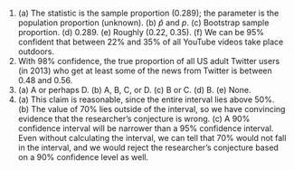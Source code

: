 1. \(a) The statistic is the sample proportion (0.289); the parameter is the population proportion (unknown). (b) $\hat{p}$ and $p$. (c) Bootstrap sample proportion. (d) 0.289. (e) Roughly (0.22, 0.35). (f) We can be 95% confident that between 22% and 35% of all YouTube videos take place outdoors.
\addtocounter{enumi}{1}

1. With 98% confidence, the true proportion of all US adult Twitter users (in 2013) who get at least some of the news from Twitter is between 0.48 and 0.56.
\addtocounter{enumi}{1}

1. \(a) A or perhaps D.  (b) A, B, C, or D. (c) B or C. (d) B. (e) None.
\addtocounter{enumi}{1}

1. \(a) This claim is reasonable, since the entire interval lies above 50%. (b) The value of 70% lies outside of the interval, so we have convincing evidence that the researcher's conjecture is wrong. (c) A 90% confidence interval will be narrower than a 95% confidence interval. Even without calculating the interval, we can tell that 70% would not fall in the interval, and we would reject the researcher's conjecture based on a 90% confidence level as well.
\addtocounter{enumi}{1}

